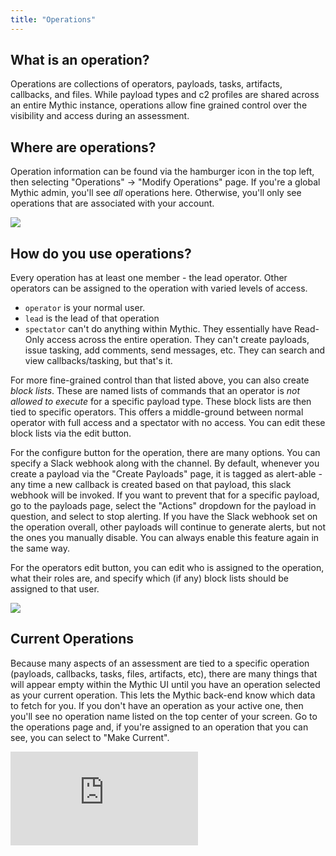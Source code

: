 ```yaml
---
title: "Operations"
---
```


## What is an operation?

Operations are collections of operators, payloads, tasks, artifacts, callbacks, and files. While payload types and c2 profiles are shared across an entire Mythic instance, operations allow fine grained control over the visibility and access during an assessment.

## Where are operations?

Operation information can be found via the hamburger icon in the top left, then selecting "Operations" -> "Modify Operations" page. If you're a global Mythic admin, you'll see *all* operations here. Otherwise, you'll only see operations that are associated with your account.

<Frame>
    <img src="../images/version-3.3/image-1-8.png"/>
</Frame>

## How do you use operations?

Every operation has at least one member - the lead operator. Other operators can be assigned to the operation with varied levels of access.

- `operator` is your normal user.
- `lead` is the lead of that operation
- `spectator` can't do anything within Mythic. They essentially have Read-Only access across the entire operation. They can't create payloads, issue tasking, add comments, send messages, etc. They can search and view callbacks/tasking, but that's it.

For more fine-grained control than that listed above, you can also create *block lists*. These are named lists of commands that an operator is *not allowed to execute* for a specific payload type. These block lists are then tied to specific operators. This offers a middle-ground between normal operator with full access and a spectator with no access. You can edit these block lists via the edit button.

For the configure button for the operation, there are many options. You can specify a Slack webhook along with the channel. By default, whenever you create a payload via the "Create Payloads" page, it is tagged as alert-able - any time a new callback is created based on that payload, this slack webhook will be invoked. If you want to prevent that for a specific payload, go to the payloads page, select the "Actions" dropdown for the payload in question, and select to stop alerting. If you have the Slack webhook set on the operation overall, other payloads will continue to generate alerts, but not the ones you manually disable. You can always enable this feature again in the same way.

For the operators edit button, you can edit who is assigned to the operation, what their roles are, and specify which (if any) block lists should be assigned to that user.

<Frame>
    <img src="../images/version-3.3/image-1-9.png"/>
</Frame>

## Current Operations

Because many aspects of an assessment are tied to a specific operation (payloads, callbacks, tasks, files, artifacts, etc), there are many things that will appear empty within the Mythic UI until you have an operation selected as your current operation. This lets the Mythic back-end know which data to fetch for you. If you don't have an operation as your active one, then you'll see no operation name listed on the top center of your screen. Go to the operations page and, if you're assigned to an operation that you can see, you can select to "Make Current".

<iframe
  className="w-full aspect-video rounded-xl"
  src="https://www.youtube.com/embed/HN1ka0NQOzA?si=WUQdVCc41erf_OYb"
  title="Mythic Operator Video Series — Operation Settings"
  frameBorder="0"
  allow="accelerometer; autoplay; clipboard-write; encrypted-media; gyroscope; picture-in-picture"
  allowFullScreen
></iframe>